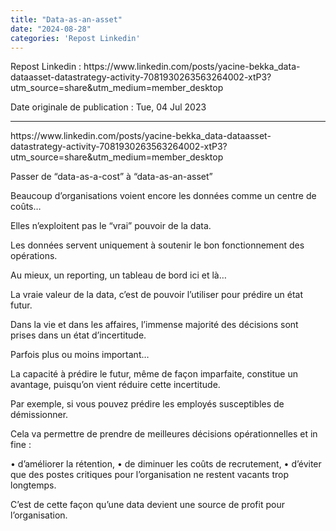 ---
title: "Data-as-an-asset"
date: "2024-08-28"
categories: 'Repost Linkedin'
---

Repost Linkedin : https://www.linkedin.com/posts/yacine-bekka_data-dataasset-datastrategy-activity-7081930263563264002-xtP3?utm_source=share&utm_medium=member_desktop

Date originale de publication : Tue, 04 Jul 2023

---

https://www.linkedin.com/posts/yacine-bekka_data-dataasset-datastrategy-activity-7081930263563264002-xtP3?utm_source=share&utm_medium=member_desktop

Passer de "data-as-a-cost" à "data-as-an-asset"

Beaucoup d'organisations voient encore les données comme un centre de coûts...

Elles n'exploitent pas le "vrai" pouvoir de la data.

Les données servent uniquement à soutenir le bon fonctionnement des opérations.

Au mieux, un reporting, un tableau de bord ici et là...

La vraie valeur de la data, c'est de pouvoir l'utiliser pour prédire un état futur.

Dans la vie et dans les affaires, l'immense majorité des décisions sont prises dans un état d'incertitude.

Parfois plus ou moins important...

La capacité à prédire le futur, même de façon imparfaite, constitue un avantage, puisqu'on vient réduire cette incertitude.

Par exemple, si vous pouvez prédire les employés susceptibles de démissionner.

Cela va permettre de prendre de meilleures décisions opérationnelles et in fine :

• d'améliorer la rétention,
• de diminuer les coûts de recrutement,
• d'éviter que des postes critiques pour l'organisation ne restent vacants trop longtemps.

C'est de cette façon qu'une data devient une source de profit pour l'organisation.